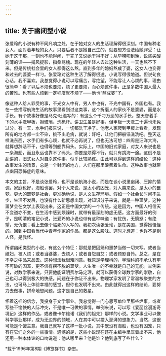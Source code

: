 ```yaml
---
---
---
```

title: 关于幽闭型小说
---

张爱玲的小说有种不同凡响之处，在于她对女人的生活理解得很深刻。中国有种老女人，面对着年轻的女人，只要后者不是她自己生的，就要想方设法给她罪受：让她干这干那，一刻也不能得闲，干完了又说她干得不好；从早唠叨到晚，说些尖酸刻薄的话——捕风捉影，指桑骂槐。现在的年轻人去过这种生活，一天也熬不下来。但是传统社会里的女人都得这么熬。直到多年的媳妇熬成了婆，这女人也变得和过去的婆婆一样刁。张爱玲对这种生活了解得很透，小说写得很地道。但说句良心话，我不喜欢。我总觉得小说可以写痛苦，写绝望，不能写让人心烦的事，理由很简单：看了以后不烦也要烦，烦了更要烦，而心烦这件事，正是多数中国人最大的苦难。也有些人烦到一定程度就不烦了——他也“熬成婆”了。

像这种人给人罪受的事，不光女人中有，男人中也有，不光中国有，外国也有。我在一些描写航海生活的故事里看到过这类事，这个折磨人的家伙不是婆婆，而是水手长。有个故事好像是马克·吐温写的：有这么个千刁万恶的水手长，整天督着手下的水手洗甲板，擦玻璃，洗桅杆。讲卫生虽是好事，但甲板一天洗二十遍也未免过分。有一天，水手们报告说，一切都洗干净了。他老人家爬到甲板上看看，发现所有的地方都一尘不染，挑不出毛病，就说：好吧，让他们把船锚洗洗吧。整天这样洗东西，水手们有多心烦，也就不必再说了，但也无法可想：四周是汪洋大海，就算想辞活不干，也得等到船靠码头。实际上，中国的旧式家庭，对女人来说也是一条海船，而且永远也靠不了码头。你要是烦得不行，就只有跳海一途。这倒不是乱讲的，旧式女人对自杀这件事，似乎比较熟练。由此可以得到这样的结论：这种故事发生的场景，总是一个封闭的地方，人们在那里浪费着生命。这种故事也就带点幽囚恐怖症的意味。

本文的主旨，不是谈张爱玲，也不是谈航海小说，而是在谈小说里幽闭、压抑的情调。家庭也好，海船也罢，对个人来说，是太小的囚笼，对人类来说，是太小的噩梦。更大的噩梦是社会，更准确地说，是人文生存环境。假如一个社会长时间不进步，生活不发展，也没有什么新思想出现，对知识分子来说，就是一种噩梦。这种噩梦会在文学上表现出来。这正是中国文学的一个传统。这是因为，中国人相信天不变道亦不变，在生活中感到烦躁时，就带有最深刻的虚无感。这方面最好的例子，是明清的笔记小说，张爱玲的小说也带有这种味道：有忧伤，无愤怒；有绝望，无仇恨；看上去像个临死的人写的。我初次读张爱玲，是在美国，觉得她怪怪的。回到中国看当代中青年作家的作品，都是这么股味。这时才想道：也许不是别人怪，是我怪。

所谓幽闭类型的小说，有这么个特征：那就是把囚笼和噩梦当做一切来写。或者当媳妇，被人烦；或者当婆婆，去烦人；或者自怨自艾；或者顾影自怜。总之，是在不幸之中品来品去。这种想法我很难同意。我原是学理科的，学理科的不承认有牢不可破的囚笼，更不信有摆不脱的噩梦。人生唯一的不幸就是自己的无能。举例来说，对数学家来说，只要他能证明费尔马定理，就可以获得全球数学家的崇敬，自己也可以得到极大的快感，问题在于你证不出来。物理学家发明了常温核聚变的方法，也可马上体验幸福的感觉，但你也发明不出来。由此就得出这样的结论，要努力去做事，拼命地想问题，这才是自己的救星。

怀着这样的信念，我投身于文学事业。我总觉得一门心思写单位里那些烂事，或者写些不愉快的人际冲突，不是唯一可做的事情。举例来说，可以写《爱丽丝漫游奇境记》这样的作品，或者像卡尔维诺《我们的祖先》那样的小说。文学事业可以像科学事业那样，成为无边界的领域，人在其中可以投入澎湃的想象力。当然，这很可能是个馊主意。我自己就写了这样一批小说，其中既没有海船，也没有囚笼，只有在它们之外的一些事情。遗憾的是，这些小说现在还在主编手里压着出不来，他还用一种本体论的口吻说道：他从哪里来？他是谁？他到底写了些什么？

*载于1996年第8期《博览群书》杂志。